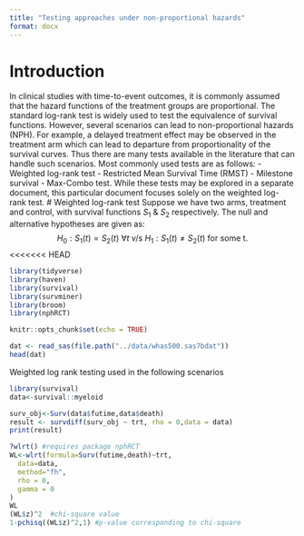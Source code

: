 ```yaml
---
title: "Testing approaches under non-proportional hazards"
format: docx
---
```

# Introduction 
In clinical studies with time-to-event outcomes, it is commonly assumed that the hazard functions of the treatment groups are proportional. The standard log-rank test is widely used to test the equivalence of survival functions.  However, several scenarios can lead to non-proportional hazards (NPH). For example, a delayed treatment effect may be observed in the treatment arm which can lead to departure from proportionality of the survival curves. 
Thus there are many tests available in the literature that can handle such scenarios. Most commonly used tests are as follows: 
- Weighted log-rank test
- Restricted Mean Survival Time (RMST)
- Milestone survival 
- Max-Combo test.
While these tests may be explored in a separate document, this particular document focuses solely on the weighted log-rank test.
# Weighted log-rank test
Suppose we have two arms, treatment and control, with survival functions $S_1$ \& $S_2$ respectively. The null and alternative hypotheses are given as:
$$H_0 : S_1(t)=S_2(t) \mbox{    }\forall t  \mbox{ v/s }  H_1 : S_1(t) \neq S_2(t) \mbox{ for some t. }$$ 
<<<<<<< HEAD
```r
library(tidyverse)
library(haven)
library(survival)
library(survminer)
library(broom)
library(nphRCT)

knitr::opts_chunk$set(echo = TRUE)

dat <- read_sas(file.path("../data/whas500.sas7bdat"))
head(dat)
```

Weighted log rank testing used in the following scenarios

```r
library(survival)
data<-survival::myeloid
```

```r
surv_obj<-Surv(data$futime,data$death)
result <- survdiff(surv_obj ~ trt, rho = 0,data = data)
print(result)
```
```r
?wlrt() #requires package nphRCT
WL<-wlrt(formula=Surv(futime,death)~trt,
  data=data,
  method="fh",
  rho = 0,
  gamma = 0
)
WL
(WL$z)^2  #chi-square value
1-pchisq((WL$z)^2,1) #p-value corresponding to chi-square
```